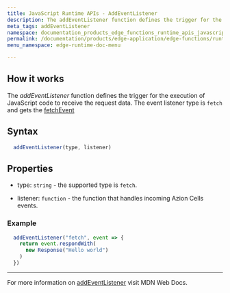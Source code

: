 ```yaml
---
title: JavaScript Runtime APIs - AddEventListener
description: The addEventListener function defines the trigger for the execution of JavaScript code, receiving the request data.
meta_tags: addEventListener
namespace: documentation_products_edge_functions_runtime_apis_javascript_event_listener
permalink: /documentation/products/edge-application/edge-functions/runtime-apis/javascript/add-eventlistener/
menu_namespace: edge-runtime-doc-menu

---
```


## How it works

The *addEventListener* function defines the trigger for the execution of JavaScript code to receive the request data. The event listener type is `fetch` and gets the [fetchEvent](/en/documentation/products/edge-application/edge-functions/runtime-apis/javascript/fetch-event/)

## Syntax

```js
  addEventListener(type, listener)
```

## Properties

- type: `string` - the supported type is `fetch`.

- listener: `function` - the function that handles incoming Azion Cells events.

### Example

```js
  addEventListener("fetch", event => {
    return event.respondWith(
      new Response("Hello world")
    )
  })
```

---

For more information on [addEventListener](https://developer.mozilla.org/en-US/docs/Web/API/EventTarget/addEventListener) visit MDN Web Docs.
